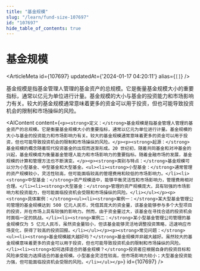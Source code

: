 ```yaml
---
title: "基金规模"
slug: "/learn/fund-size-107697"
id: "107697"
hide_table_of_contents: true
---
```



# 基金规模

<ArticleMeta id={107697} updatedAt={'2024-01-17 04:20:11'} alias={`[]`} />
<div className='border-solid border-b border-t-0 my-4 border-[var(--ifm-color-gray-300)]' />

基金规模是指基金管理人管理的基金资产的总规模。它是衡量基金规模大小的重要指标，通常以亿元为单位进行计量。基金规模的大小与基金的投资能力和市场影响力有关。较大的基金规模通常意味着更多的资金可以用于投资，但也可能导致投资机会的限制和市场操纵的风险。

<AIContent content={`<p><strong>定义：</strong>基金规模是指基金管理人管理的基金资产的总规模。它是衡量基金规模大小的重要指标，通常以亿元为单位进行计量。基金规模的大小与基金的投资能力和市场影响力有关。较大的基金规模通常意味着更多的资金可以用于投资，但也可能导致投资机会的限制和市场操纵的风险。</p><p><strong>起源：</strong>基金规模的概念随着现代投资基金的出现而逐渐形成。20 世纪初，随着共同基金和对冲基金的兴起，基金规模成为衡量基金管理人能力和市场影响力的重要指标。随着金融市场的发展，基金规模的计算和管理方法也不断演变。</p><p><strong>类别与特点：</strong>基金规模可以分为小型基金、中型基金和大型基金。<ul><li><strong>小型基金：</strong>通常管理的资产规模较小，灵活性较高，但可能面临较高的管理费用和较低的市场影响力。</li><li><strong>中型基金：</strong>资产规模适中，能够平衡灵活性和市场影响力，管理费用相对合理。</li><li><strong>大型基金：</strong>管理的资产规模庞大，具有较强的市场影响力和投资能力，但可能面临投资机会受限和市场操纵的风险。</li></ul></p><p><strong>具体案例：</strong><ul><li><strong>案例一：</strong>某大型基金管理公司管理的基金规模达到 500 亿元人民币，凭借其庞大的资金量，该基金能够参与多个大型项目的投资，并在市场上具有较强的影响力。然而，由于资金量过大，该基金在寻找合适的投资机会时面临一定的挑战。</li><li><strong>案例二：</strong>某小型基金管理公司管理的基金规模仅为 5 亿元人民币，虽然资金量较小，但该基金能够灵活地调整投资策略，迅速响应市场变化，获得了较高的投资回报。</li></ul></p><p><strong>常见问题：</strong><ul><li><strong>基金规模越大越好吗？</strong>基金规模并非越大越好。虽然较大的基金规模意味着更多的资金可以用于投资，但也可能导致投资机会的限制和市场操纵的风险。</li><li><strong>如何选择适合的基金规模？</strong>投资者应根据自身的投资目标和风险承受能力选择适合的基金规模。小型基金灵活性较高，但市场影响力较小；大型基金投资能力强，但可能面临投资机会受限的风险。</li></ul></p>`} id={107697} />
